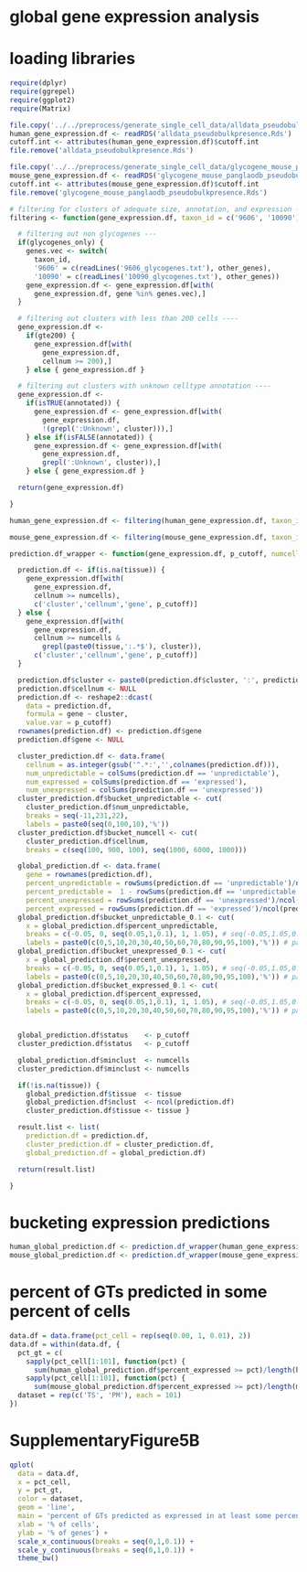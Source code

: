 
# global gene expression analysis

# loading libraries

```r
require(dplyr)
require(ggrepel)
require(ggplot2)
require(Matrix)
```

```r
file.copy('../../preprocess/generate_single_cell_data/alldata_pseudobulkpresence.Rds', 'alldata_pseudobulkpresence.Rds')
human_gene_expression.df <- readRDS('alldata_pseudobulkpresence.Rds')
cutoff.int <- attributes(human_gene_expression.df)$cutoff.int
file.remove('alldata_pseudobulkpresence.Rds')
```
```r
file.copy('../../preprocess/generate_single_cell_data/glycogene_mouse_panglaodb_pseudobulkpresence.Rds', 'glycogene_mouse_panglaodb_pseudobulkpresence.Rds')
mouse_gene_expression.df <- readRDS('glycogene_mouse_panglaodb_pseudobulkpresence.Rds')
cutoff.int <- attributes(mouse_gene_expression.df)$cutoff.int
file.remove('glycogene_mouse_panglaodb_pseudobulkpresence.Rds')
```


```r
# filtering for clusters of adequate size, annotation, and expression ----
filtering <- function(gene_expression.df, taxon_id = c('9606', '10090'), glycogenes_only = F, other_genes = NULL, gte200 = T, annotated = T) {

  # filtering out non glycogenes ---
  if(glycogenes_only) {
    genes.vec <- switch(
      taxon_id,
      '9606' = c(readLines('9606_glycogenes.txt'), other_genes),
      '10090' = c(readLines('10090_glycogenes.txt'), other_genes))
    gene_expression.df <- gene_expression.df[with(
      gene_expression.df, gene %in% genes.vec),]
  }

  # filtering out clusters with less than 200 cells ----
  gene_expression.df <-
    if(gte200) {
      gene_expression.df[with(
        gene_expression.df,
        cellnum >= 200),]
    } else { gene_expression.df }

  # filtering out clusters with unknown celltype annotation ----
  gene_expression.df <-
    if(isTRUE(annotated)) {
      gene_expression.df <- gene_expression.df[with(
        gene_expression.df,
        !(grepl(':Unknown', cluster))),]
    } else if(isFALSE(annotated)) {
      gene_expression.df <- gene_expression.df[with(
        gene_expression.df,
        grepl(':Unknown', cluster)),]
    } else { gene_expression.df }

  return(gene_expression.df)

}
```

```r
human_gene_expression.df <- filtering(human_gene_expression.df, taxon_id = '9606', glycogenes_only = T, other_genes = 'DAG1', gte200 = T, annotated = T)[,c('cluster','gene','cellnum','pseudobulk','status5E-03')]
```

```r
mouse_gene_expression.df <- filtering(mouse_gene_expression.df, taxon_id = '10090', glycogenes_only = T, other_genes = 'Dag1', gte200 = T, annotated = T)[,c('cluster','gene','cellnum','pseudobulk','status5E-03')]
```

```r
prediction.df_wrapper <- function(gene_expression.df, p_cutoff, numcells = 200, tissue = NA) {

  prediction.df <- if(is.na(tissue)) {
    gene_expression.df[with(
      gene_expression.df,
      cellnum >= numcells),
      c('cluster','cellnum','gene', p_cutoff)]
  } else {
    gene_expression.df[with(
      gene_expression.df,
      cellnum >= numcells &
        grepl(paste0(tissue,':.*$'), cluster)),
      c('cluster','cellnum','gene', p_cutoff)]
  }

  prediction.df$cluster <- paste0(prediction.df$cluster, ':', prediction.df$cellnum)
  prediction.df$cellnum <- NULL
  prediction.df <- reshape2::dcast(
    data = prediction.df,
    formula = gene ~ cluster,
    value.var = p_cutoff)
  rownames(prediction.df) <- prediction.df$gene
  prediction.df$gene <- NULL

  cluster_prediction.df <- data.frame(
    cellnum = as.integer(gsub('^.*:','',colnames(prediction.df))),
    num_unpredictable = colSums(prediction.df == 'unpredictable'),
    num_expressed = colSums(prediction.df == 'expressed'),
    num_unexpressed = colSums(prediction.df == 'unexpressed'))
  cluster_prediction.df$bucket_unpredictable <- cut(
    cluster_prediction.df$num_unpredictable,
    breaks = seq(-11,231,22),
    labels = paste0(seq(0,100,10),'%'))
  cluster_prediction.df$bucket_numcell <- cut(
    cluster_prediction.df$cellnum,
    breaks = c(seq(100, 900, 100), seq(1000, 6000, 1000)))

  global_prediction.df <- data.frame(
    gene = rownames(prediction.df),
    percent_unpredictable = rowSums(prediction.df == 'unpredictable')/ncol(prediction.df),
    percent_predictable =  1 - rowSums(prediction.df == 'unpredictable')/ncol(prediction.df),
    percent_unexpressed = rowSums(prediction.df == 'unexpressed')/ncol(prediction.df),
    percent_expressed = rowSums(prediction.df == 'expressed')/ncol(prediction.df))
  global_prediction.df$bucket_unpredictable_0.1 <- cut(
    x = global_prediction.df$percent_unpredictable,
    breaks = c(-0.05, 0, seq(0.05,1,0.1), 1, 1.05), # seq(-0.05,1.05,0.1),
    labels = paste0(c(0,5,10,20,30,40,50,60,70,80,90,95,100),'%')) # paste0(seq(0,100,10),'%'))
  global_prediction.df$bucket_unexpressed_0.1 <- cut(
    x = global_prediction.df$percent_unexpressed,
    breaks = c(-0.05, 0, seq(0.05,1,0.1), 1, 1.05), # seq(-0.05,1.05,0.1),
    labels = paste0(c(0,5,10,20,30,40,50,60,70,80,90,95,100),'%')) # paste0(seq(0,100,10),'%'))
  global_prediction.df$bucket_expressed_0.1 <- cut(
    x = global_prediction.df$percent_expressed,
    breaks = c(-0.05, 0, seq(0.05,1,0.1), 1, 1.05), # seq(-0.05,1.05,0.1),
    labels = paste0(c(0,5,10,20,30,40,50,60,70,80,90,95,100),'%')) # paste0(seq(0,100,10),'%'))


  global_prediction.df$status    <- p_cutoff
  cluster_prediction.df$status   <- p_cutoff

  global_prediction.df$minclust  <- numcells
  cluster_prediction.df$minclust <- numcells

  if(!is.na(tissue)) {
    global_prediction.df$tissue  <- tissue
    global_prediction.df$nclust  <- ncol(prediction.df)
    cluster_prediction.df$tissue <- tissue }

  result.list <- list(
    prediction.df = prediction.df,
    cluster_prediction.df = cluster_prediction.df,
    global_prediction.df = global_prediction.df)

  return(result.list)

}
```

# bucketing expression predictions

```r
human_global_prediction.df <- prediction.df_wrapper(human_gene_expression.df, p_cutoff = 'status5E-03')$global_prediction.df
mouse_global_prediction.df <- prediction.df_wrapper(mouse_gene_expression.df, p_cutoff = 'status5E-03')$global_prediction.df
```

# percent of GTs predicted in some percent of cells

```r
data.df = data.frame(pct_cell = rep(seq(0.00, 1, 0.01), 2))
data.df = within(data.df, {
  pct_gt = c(
    sapply(pct_cell[1:101], function(pct) {
      sum(human_global_prediction.df$percent_expressed >= pct)/length(human_global_prediction.df$gene) }),
    sapply(pct_cell[1:101], function(pct) {
      sum(mouse_global_prediction.df$percent_expressed >= pct)/length(mouse_global_prediction.df$gene) }))
  dataset = rep(c('TS', 'PM'), each = 101)
})
```

# SupplementaryFigure5B

```r

qplot(
  data = data.df,
  x = pct_cell,
  y = pct_gt,
  color = dataset,
  geom = 'line',
  main = 'percent of GTs predicted as expressed in at least some percent of cells',
  xlab = '% of cells',
  ylab = '% of genes') +
  scale_x_continuous(breaks = seq(0,1,0.1)) +
  scale_y_continuous(breaks = seq(0,1,0.1)) +
  theme_bw()
```
